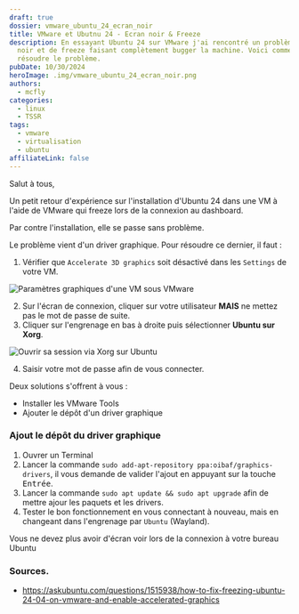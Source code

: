 ```yaml
---
draft: true
dossier: vmware_ubuntu_24_ecran_noir
title: VMware et Ubutnu 24 - Ecran noir & Freeze
description: En essayant Ubuntu 24 sur VMware j'ai rencontré un problème d'écran
  noir et de freeze faisant complètement bugger la machine. Voici comment
  résoudre le problème.
pubDate: 10/30/2024
heroImage: .img/vmware_ubuntu_24_ecran_noir.png
authors:
  - mcfly
categories:
  - linux
  - TSSR
tags:
  - vmware
  - virtualisation
  - ubuntu
affiliateLink: false
---
```

Salut à tous,

Un petit retour d'expérience sur l'installation d'Ubuntu 24 dans une VM à l'aide de VMware qui freeze lors de la connexion au dashboard.

Par contre l'installation, elle se passe sans problème.

Le problème vient d'un driver graphique. Pour résoudre ce dernier, il faut :

1. Vérifier que `Accelerate 3D graphics` soit désactivé dans les `Settings` de votre VM.

![Paramètres graphiques d'une VM sous VMware](.img/vmware_settings_graphique.png "Paramètres graphique d'une VM sous VMware")

2. Sur l'écran de connexion, cliquer sur votre utilisateur **MAIS** ne mettez pas le mot de passe de suite.
3. Cliquer sur l'engrenage en bas à droite puis sélectionner **Ubuntu sur Xorg**.

![Ouvrir sa session via Xorg sur Ubuntu](.img/ubuntu_ecran_connexion_xorg.png "Ouvrir sa session via Xorg sur Ubuntu")

4. Saisir votre mot de passe afin de vous connecter.

Deux solutions s'offrent à vous :

* Installer les VMware Tools
* Ajouter le dépôt d'un driver graphique

### Ajout le dépôt du driver graphique

1. Ouvrer un Terminal
2. Lancer la commande `sudo add-apt-repository ppa:oibaf/graphics-drivers`, il vous demande de valider l'ajout en appuyant sur la touche <kbd>Entrée</kbd>.
3. Lancer la commande `sudo apt update && sudo apt upgrade` afin de mettre ajour les paquets et les drivers.
4. Tester le bon fonctionnement en vous connectant à nouveau, mais en changeant dans l'engrenage par `Ubuntu` (Wayland).

Vous ne devez plus avoir d'écran voir lors de la connexion à votre bureau Ubuntu

### Sources.

* https://askubuntu.com/questions/1515938/how-to-fix-freezing-ubuntu-24-04-on-vmware-and-enable-accelerated-graphics

